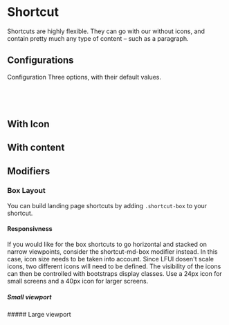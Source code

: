
<Meta of={ShortcutStories} />

# Shortcut <Badges of={ShortcutStories} />

<Subtitle>
	Shortcuts are highly flexible. They can go with our without icons, and contain pretty much any
	type of content – such as a paragraph.
</Subtitle>

<Canvas of={ShortcutStories.Default} />

## Configurations

Configuration
Three options, with their default values.

```css
--shortcut-text-color: var(--color-body);
--shortcut-border-color: var(--smoke);
--shortcut-border-accent-color: var(--blue);
```

## With Icon

<Canvas of={ShortcutStories.WithIcon} />

## With content

<Canvas of={ShortcutStories.WithContent} />

## Modifiers

### Box Layout

You can build landing page shortcuts by adding `.shortcut-box` to your shortcut.

<Canvas of={ShortcutStories.BoxLayout} />

#### Responsivness

If you would like for the box shortcuts to go horizontal and stacked on narrow viewpoints, consider the shortcut-md-box modifier instead. In this case, icon size needs to be taken into account. Since LFUI dosen't scale icons, two different icons will need to be defined. The visibility of the icons can then be controlled with bootstraps display classes. Use a 24px icon for small screens and a 40px icon for larger screens.

##### Small viewport

<Canvas of={ShortcutStories.BoxLayoutSmall} />
##### Large viewport
<Canvas of={ShortcutStories.BoxLayoutLarge} />
